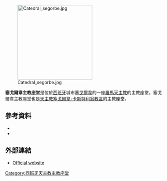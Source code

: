 [[File:Catedral_segorbe.jpg|240px]]

'''塞戈爾韋主教座堂'''是位於[[西班牙|西班牙]]城市[[塞戈爾韋|塞戈爾韋]]的一座[[羅馬天主教|羅馬天主教]]的主教座堂。塞戈爾韋主教座堂也是[[天主教塞戈爾韋-卡斯特利翁教區|天主教塞戈爾韋-卡斯特利翁教區]]的主教座堂。
==參考資料==
* {{CathEncy|wstitle=Segorbe|title=Segorbe|first=Ramon|last=Ruiz Amado}}
*  {{cite book|last=Villanueva|first=Jaime|title=Viage literario á iglesias de España : Le Publica con algunas observaciones|year=1804|publisher=Imprenta real|location=Madrid|pages=1–26|url=http://www.archive.org/stream/viageliterario34villuoft#page/n9/mode/2up|accessdate=16 May 2011|language=es|volume=3-4|chapter=Restauracion de la moderna iglesia de Segorve|ref=harv}}
==外部連結==
{{commons category|Segorbe Cathedral}}
*[http://www.catedraldesegorbe.es/presentacion.php Official website] {{Wayback|url=http://www.catedraldesegorbe.es/presentacion.php |date=20200203112950 }} {{es icon}}
[[Category:西班牙天主教主教座堂|Category:西班牙天主教主教座堂]]